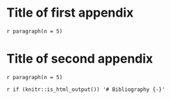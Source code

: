 \appendix

# Title of first appendix

`r paragraph(n = 5)`

# Title of second appendix

`r paragraph(n = 5)`

`r if (knitr::is_html_output()) '# Bibliography {-}'`
